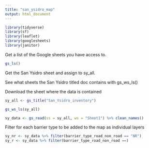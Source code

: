 ```yaml
---
title: "san_ysidro_map"
output: html_document
---
```

```r
library(tidyverse)
library(sf)
library(leaflet)
library(googlesheets)
library(janitor)
```

Get a list of the Google sheets you have access to.

```r
gs_ls()
```

Get the San Ysidro sheet and assign to sy_all.

See what sheets the San Ysidro titled doc contains with gs_ws_ls()

Download the sheet where the data is contained

```r
sy_all <- gs_title("San_Ysidro_inventory")

gs_ws_ls(sy_all)

sy_data <- gs_read(ss = sy_all, ws = "Sheet1") %>% clean_names()

```
Filter for each barrier type to be added to the map as individual layers

```r
sy_nr <- sy_data %>% filter(barrier_type_road_non_road == "NR")
sy_r <- sy_data %>% filter(barrier_type_road_non_road ==)

```


